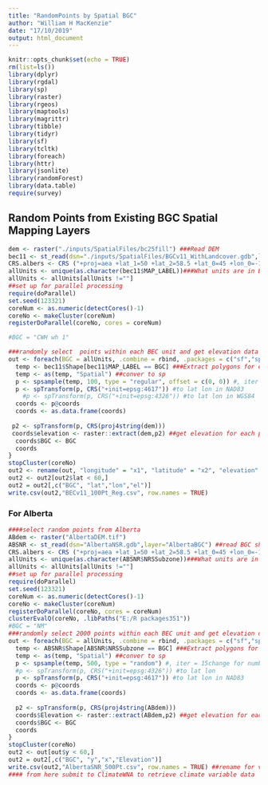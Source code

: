 ```yaml
---
title: "RandomPoints by Spatial BGC"
author: "William H MacKenzie"
date: "17/10/2019"
output: html_document
---
```


```r
knitr::opts_chunk$set(echo = TRUE)
rm(list=ls())
library(dplyr)
library(rgdal)
library(sp)
library(raster)
library(rgeos)
library(maptools)
library(magrittr)
library(tibble)
library(tidyr)
library(sf)
library(tcltk)
library(foreach)
library(httr)
library(jsonlite)
library(randomForest)
library(data.table)
require(survey)
```

## Random Points from Existing BGC Spatial Mapping Layers


```r

dem <- raster("./inputs/SpatialFiles/bc25fill") ###Read DEM
bec11 <- st_read(dsn="./inputs/SpatialFiles/BGCv11_WithLandcover.gdb",layer="BGCv11_withLandcover") ##read BGC shape file - updated to clipped version
CRS.albers <- CRS ("+proj=aea +lat_1=50 +lat_2=58.5 +lat_0=45 +lon_0=-126 +x_0=1000000 +y_0=0 +datum=NAD83 +units=m +no_defs")
allUnits <- unique(as.character(bec11$MAP_LABEL))###What units are in BEC?
allUnits <- allUnits[allUnits !=""]
##set up for parallel processing
require(doParallel)
set.seed(123321)
coreNum <- as.numeric(detectCores()-1)
coreNo <- makeCluster(coreNum)
registerDoParallel(coreNo, cores = coreNum)

#BGC = "CWH wh 1"

###randomly select  points within each BEC unit and get elevation data
out <- foreach(BGC = allUnits, .combine = rbind, .packages = c("sf","sp","raster")) %dopar% {
  temp <- bec11$Shape[bec11$MAP_LABEL == BGC] ###Extract polygons for each subzones
  temp <- as(temp, "Spatial") ##conver to sp
  p <- spsample(temp, 100, type = "regular", offset = c(0, 0)) #, iter = 15   change for number of points here
  p <- spTransform(p, CRS("+init=epsg:4617")) #to lat lon in NAD83
    #p <- spTransform(p, CRS("+init=epsg:4326")) #to lat lon in WGS84
  coords <- p@coords
  coords <- as.data.frame(coords)
  
 p2 <- spTransform(p, CRS(proj4string(dem)))
 coords$elevation <- raster::extract(dem,p2) ##get elevation for each point
  coords$BGC <- BGC
  coords
}
stopCluster(coreNo)
out2 <- rename(out, "longitude" = "x1", "latitude" = "x2", "elevation" = "el")
out2 <- out2[out2$lat < 60,]
out2 = out2[,c("BGC", "lat","lon","el")]
write.csv(out2,"BECv11_100Pt_Reg.csv", row.names = TRUE)
```

### For Alberta


```r
####select random points from Alberta
ABdem <- raster("AlbertaDEM.tif")
ABSNR <- st_read(dsn="AlbertaNSR.gdb",layer="AlbertaBGC") ##read BGC shape file - updated to clipped version
CRS.albers <- CRS ("+proj=aea +lat_1=50 +lat_2=58.5 +lat_0=45 +lon_0=-126 +x_0=1000000 +y_0=0 +datum=NAD83 +units=m +no_defs")
allUnits <- unique(as.character(ABSNR$NRSSubzone))###What units are in AB?
allUnits <- allUnits[allUnits !=""]
##set up for parallel processing
require(doParallel)
set.seed(123321)
coreNum <- as.numeric(detectCores()-1)
coreNo <- makeCluster(coreNum)
registerDoParallel(coreNo, cores = coreNum)
clusterEvalQ(coreNo, .libPaths("E:/R packages351"))
#BGC = "NM"
###randomly select 2000 points within each BEC unit and get elevation data
out <- foreach(BGC = allUnits, .combine = rbind, .packages = c("sf","sp","raster")) %dopar% {
  temp <- ABSNR$Shape[ABSNR$NRSSubzone == BGC] ###Extract polygons for each subzones
  temp <- as(temp, "Spatial") ##conver to sp
  p <- spsample(temp, 500, type = "random") #, iter = 15change for number of points here
  #p <- spTransform(p, CRS("+init=epsg:4326")) #to lat lon
  p <- spTransform(p, CRS("+init=epsg:4617")) #to lat lon in NAD83
  coords <- p@coords
  coords <- as.data.frame(coords)
  
  p2 <- spTransform(p, CRS(proj4string(ABdem)))
  coords$Elevation <- raster::extract(ABdem,p2) ##get elevation for each point
  coords$BGC <- BGC
  coords
}
stopCluster(coreNo)
out2 <- out[out$y < 60,]
out2 = out2[,c("BGC", "y","x","Elevation")]
write.csv(out2,"AlbertaSNR_500Pt.csv", row.names = TRUE) ##rename for version and number of points
#### from here submit to ClimateWNA to retrieve climate variable data
```
